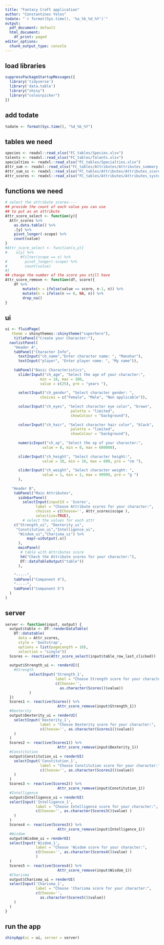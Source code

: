 ```yaml
---
title: "Fantacy Craft application"
author: "Constantinos Yeles"
todate: "`r format(Sys.time(), '%a_%b_%d_%Y')`"
output:
  pdf_document: default
  html_document:
    df_print: paged
editor_options:
  chunk_output_type: console
---
```

## load libraries
```r
suppressPackageStartupMessages({
  library('tidyverse')
  library('data.table')
  library("shiny")
  library("colourpicker")
})
```
## add todate
```r
todate <- format(Sys.time(), "%d_%b_%Y")
```
## tables we need
```r
species <- readxl::read_xlsx("FC_tables/Species.xlsx")
talents <- readxl::read_xlsx("FC_tables/Talents.xlsx")
specialties <- readxl::read_xlsx("FC_tables/Specialties.xlsx")
Attr_sum <- readxl::read_xlsx("FC_tables/Attributes/Attributes_summary.xlsx")
Attr_sum_sc <- readxl::read_xlsx("FC_tables/Attributes/Attributes_scores.xlsx")
Attr_scores <- readxl::read_xlsx("FC_tables/Attributes/Attributes_system.xlsx")
```
## functions we need
```r
# select the attribute scores----
## provide the count of each value you can use
## to put as an attribute
Attr_score_select <- function(y){
  Attr_scores %>% 
    as.data.table() %>% 
    .[y] %>% 
    pivot_longer(-scope) %>% 
    count(value)
}
#Attr_score_select <- function(x,y){
#    x[y] %>%
       #filter(scope == x) %>%
#        pivot_longer(-scope) %>% 
#        count(value)
#}
## change the number of the score you still have
Attr_score_remove <- function(df, score){
    df %>% 
        mutate(n = ifelse(value == score, n-1, n)) %>% 
        mutate(n = ifelse(n == 0, NA, n)) %>% 
        drop_na()  
}

```

## ui
```r
ui <- fluidPage(
   theme = shinythemes::shinytheme("superhero"),
    titlePanel("Create your Character:"), 
  navlistPanel(
    "Header A",
    tabPanel("Character Info",
      textInput("ch_name","Enter character name: ", "Manohar"),
      textInput("player", "Enter player name: ", "My name")),
    
    tabPanel("Basic Characteristics",
      sliderInput("ch_age", "Select the age of your character:",
                min = 18, max = 100,
                value = c(25), pre = "years "),
      
      selectInput("ch_gender", "Select character gender: ",
                choices = c("Female", "Male", "Non applicable")),
    
      colourInput("ch_eyes", "Select character eye color", "brown",
                              palette = "limited",
                              showColour = "background"),
      
      colourInput("ch_hair", "Select character hair color", "black",
                              palette = "limited",
                              showColour = "background"),
      
      numericInput("ch_xp", "Select the xp of your character:",
                 value = 0, min = 0, max = 600000),
      
      sliderInput("ch_height", "Select character height:",
                 value = 10, min = 10, max = 600, pre = "cm "),
      
      sliderInput("ch_weight", "Select character weight: ",
                 value = 1, min = 1, max = 99999, pre = "g ")
      ),
   
   "Header B",
    tabPanel("Main Attributes",
      sidebarPanel(
        selectInput(inputId = 'Scores',
              label = "Choose Attribute scores for your character:", 
              choices = c(Choose='', Attr_scores$scope ),
              selectize=TRUE),
        # select the values for each attr
    c("Strength_ui", "Dexterity_ui",
     "Constitution_ui","Intelligence_ui",
      "Wisdom_ui","Charisma_ui") %>% 
          map(~uiOutput(.x))
      ),
      mainPanel( 
       # table with Attributes score
       h4("Check the Attribute scores for your character:"),
       DT::dataTableOutput("table"))
      ),
    
    "-----",
    tabPanel("Component 4"),
    "-----",
    tabPanel("Component 5")
  )
)
```
## server
```r
server <- function(input, output) {
  output$table <- DT::renderDataTable(
    DT::datatable(
      data = Attr_scores, 
      style = 'bootstrap', 
      options = list(pageLength = 10),
      selection = "single"))
  Scores <- reactive(Attr_score_select(input$table_row_last_clicked))
  
  output$Strength_ui <- renderUI({
    #Strength
           selectInput('Strength_1', 
                       label = "Choose Strength score for your character:", 
                       c(Choose='', 
                         as.character(Scores()$value))
           )
  })
  Scores1 <- reactive(Scores() %>%
                        Attr_score_remove(input$Strength_1))
  #Dexterity
  output$Dexterity_ui = renderUI(
    selectInput('Dexterity_1',
                label = "Choose Dexterity score for your character:",
                c(Choose='', as.character(Scores1()$value))
    )
  )
  Scores2 <- reactive(Scores1() %>%
                        Attr_score_remove(input$Dexterity_1))
  #Constitution
  output$Constitution_ui = renderUI(
    selectInput('Constitution_1',
                label = "Choose Constitution score for your character:",
                c(Choose='', as.character(Scores2()$value))
    )
  )
  Scores3 <- reactive(Scores2() %>%
                        Attr_score_remove(input$Constitution_1))
  #Intelligence
  output$Intelligence_ui = renderUI(
  selectInput('Intelligence_1', 
              label = "Choose Intelligence score for your character:", 
              c(Choose='', as.character(Scores3()$value) )
    )
  )
  Scores4 <- reactive(Scores3() %>%
                        Attr_score_remove(input$Intelligence_1))
  #Wisdom
  output$Wisdom_ui = renderUI(
  selectInput('Wisdom_1', 
              label = "Choose 'Wisdom score for your character:", 
              c(Choose='', as.character(Scores4()$value) )
              )
  )
  Scores5 <- reactive(Scores4() %>%
                        Attr_score_remove(input$Wisdom_1))
  #Charisma
  output$Charisma_ui = renderUI(
  selectInput('Charisma_1', 
              label = "Choose 'Charisma score for your character:", 
              c(Choose='', 
                as.character(Scores5()$value))
    )
  ) 
}
```
## run the app
```r

shinyApp(ui = ui, server = server)

```


